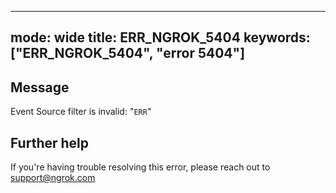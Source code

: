 
---
mode: wide
title: ERR_NGROK_5404
keywords: ["ERR_NGROK_5404", "error 5404"]
---

## Message
Event Source filter is invalid: "`ERR`"




## Further help
If you're having trouble resolving this error, please reach out to [support@ngrok.com](mailto:support@ngrok.com?subject=Help%20with%20ERR_NGROK_5404)

